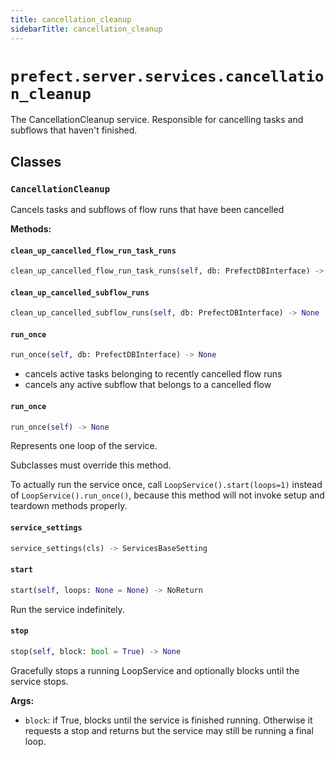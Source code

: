 ```yaml
---
title: cancellation_cleanup
sidebarTitle: cancellation_cleanup
---
```


# `prefect.server.services.cancellation_cleanup`



The CancellationCleanup service. Responsible for cancelling tasks and subflows that haven't finished.


## Classes

### `CancellationCleanup` <sup><a href="https://github.com/PrefectHQ/prefect/blob/main/src/prefect/server/services/cancellation_cleanup.py#L26" target="_blank"><Icon icon="github" style="width: 14px; height: 14px;" /></a></sup>


Cancels tasks and subflows of flow runs that have been cancelled


**Methods:**

#### `clean_up_cancelled_flow_run_task_runs` <sup><a href="https://github.com/PrefectHQ/prefect/blob/main/src/prefect/server/services/cancellation_cleanup.py#L59" target="_blank"><Icon icon="github" style="width: 14px; height: 14px;" /></a></sup>

```python
clean_up_cancelled_flow_run_task_runs(self, db: PrefectDBInterface) -> None
```

#### `clean_up_cancelled_subflow_runs` <sup><a href="https://github.com/PrefectHQ/prefect/blob/main/src/prefect/server/services/cancellation_cleanup.py#L88" target="_blank"><Icon icon="github" style="width: 14px; height: 14px;" /></a></sup>

```python
clean_up_cancelled_subflow_runs(self, db: PrefectDBInterface) -> None
```

#### `run_once` <sup><a href="https://github.com/PrefectHQ/prefect/blob/main/src/prefect/server/services/cancellation_cleanup.py#L46" target="_blank"><Icon icon="github" style="width: 14px; height: 14px;" /></a></sup>

```python
run_once(self, db: PrefectDBInterface) -> None
```

- cancels active tasks belonging to recently cancelled flow runs
- cancels any active subflow that belongs to a cancelled flow


#### `run_once` <sup><a href="https://github.com/PrefectHQ/prefect/blob/main/src/prefect/server/services/base.py#L328" target="_blank"><Icon icon="github" style="width: 14px; height: 14px;" /></a></sup>

```python
run_once(self) -> None
```

Represents one loop of the service.

Subclasses must override this method.

To actually run the service once, call `LoopService().start(loops=1)`
instead of `LoopService().run_once()`, because this method will not invoke setup
and teardown methods properly.


#### `service_settings` <sup><a href="https://github.com/PrefectHQ/prefect/blob/main/src/prefect/server/services/cancellation_cleanup.py#L32" target="_blank"><Icon icon="github" style="width: 14px; height: 14px;" /></a></sup>

```python
service_settings(cls) -> ServicesBaseSetting
```

#### `start` <sup><a href="https://github.com/PrefectHQ/prefect/blob/main/src/prefect/server/services/base.py#L210" target="_blank"><Icon icon="github" style="width: 14px; height: 14px;" /></a></sup>

```python
start(self, loops: None = None) -> NoReturn
```

Run the service indefinitely.


#### `stop` <sup><a href="https://github.com/PrefectHQ/prefect/blob/main/src/prefect/server/services/base.py#L290" target="_blank"><Icon icon="github" style="width: 14px; height: 14px;" /></a></sup>

```python
stop(self, block: bool = True) -> None
```

Gracefully stops a running LoopService and optionally blocks until the
service stops.

**Args:**
- `block`: if True, blocks until the service is
finished running. Otherwise it requests a stop and returns but
the service may still be running a final loop.

